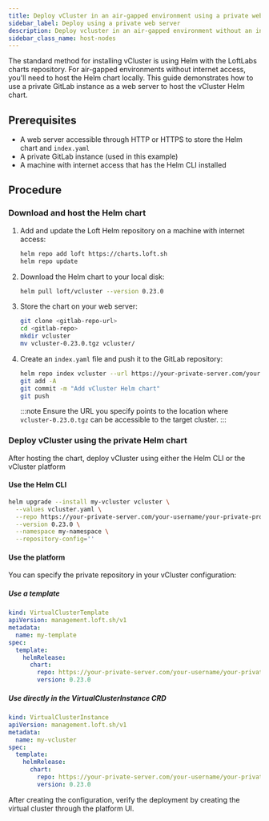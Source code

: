 ```yaml
---
title: Deploy vCluster in an air-gapped environment using a private web server
sidebar_label: Deploy using a private web server
description: Deploy vcluster in an air-gapped environment without an internal Helm repository.
sidebar_class_name: host-nodes
---
```



<TenancySupport hostNodes="true" />

The standard method for installing vCluster is using Helm with the LoftLabs charts repository. For air-gapped environments without internet access, you'll need to host the Helm chart locally. This guide demonstrates how to use a private GitLab instance as a web server to host the vCluster Helm chart.

## Prerequisites

- A web server accessible through HTTP or HTTPS to store the Helm chart and `index.yaml`
- A private GitLab instance (used in this example)
- A machine with internet access that has the Helm CLI installed

## Procedure

### Download and host the Helm chart

1. Add and update the Loft Helm repository on a machine with internet access:

   ```bash
   helm repo add loft https://charts.loft.sh
   helm repo update
   ```

2. Download the Helm chart to your local disk:

   ```bash
   helm pull loft/vcluster --version 0.23.0
   ```

3. Store the chart on your web server:

   ```bash
   git clone <gitlab-repo-url>
   cd <gitlab-repo>
   mkdir vcluster
   mv vcluster-0.23.0.tgz vcluster/
   ```

4. Create an `index.yaml` file and push it to the GitLab repository:

   ```bash
   helm repo index vcluster --url https://your-private-server.com/your-username/your-private-project/path-to-vcluster-chart
   git add -A
   git commit -m "Add vCluster Helm chart"
   git push
   ```

   :::note 
   Ensure the URL you specify points to the location where `vcluster-0.23.0.tgz` can be accessible to the target cluster.
   :::

### Deploy vCluster using the private Helm chart

After hosting the chart, deploy vCluster using either the Helm CLI or the vCluster platform

#### Use the Helm CLI

```bash
helm upgrade --install my-vcluster vcluster \
  --values vcluster.yaml \
  --repo https://your-private-server.com/your-username/your-private-project/path-to-vcluster-chart-directory \
  --version 0.23.0 \
  --namespace my-namespace \
  --repository-config=''
```

#### Use the platform

You can specify the private repository in your vCluster configuration:

##### Use a template

  ```yaml
  kind: VirtualClusterTemplate
  apiVersion: management.loft.sh/v1
  metadata:
    name: my-template
  spec:
    template:
      helmRelease:
        chart:
          repo: https://your-private-server.com/your-username/your-private-project/path-to-vcluster-chart-directory
          version: 0.23.0
  ```

##### Use directly in the VirtualClusterInstance CRD

  ```yaml
  kind: VirtualClusterInstance
  apiVersion: management.loft.sh/v1
  metadata:
    name: my-vcluster
  spec:
    template:
      helmRelease:
        chart:
          repo: https://your-private-server.com/your-username/your-private-project/path-to-vcluster-chart-directory
          version: 0.23.0
  ```

After creating the configuration, verify the deployment by creating the virtual cluster through the platform UI.